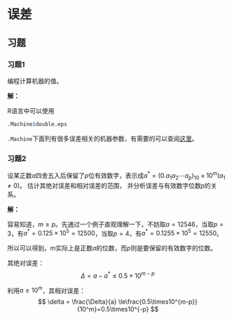 # 误差 {#intro-error}

## 习题

### 习题1

编程计算机器的值。

**解：**

R语言中可以使用
```r
.Machine$double.eps
```

`.Machine`下面列有很多误差相关的机器参数，有需要的可以查阅[这里](https://www.rdocumentation.org/packages/base/versions/3.6.2/topics/.Machine)。

### 习题2

设某正数$a$四舍五入后保留了$p$位有效数字，表示成$a^* = (0.a_1a_2\cdots a_p)_{10}\times10^m(a_1\ne0)$。 估计其绝对误差和相对误差的范围， 并分析误差与有效数字位数$p$的关系。

**解：**

容易知道，$m\ge p$。先通过一个例子直观理解一下，不妨取$a=12546$，当取$p=3$，有$a^*=0.125\times 10^5=12500$，当取$p=4$，有$a^*=0.1255\times 10^5=12550$。

所以可以得到，$m$实际上是正数$a$的位数，而$p$则是要保留的有效数字的位数。

其绝对误差：
$$
\Delta = a-a^*\le 0.5\times10^{m-p}
$$

利用$a\ge10^m$，其相对误差：
$$
\delta = \frac{\Delta}{a} \le\frac{0.5\times10^{m-p}}{10^m}=0.5\times10^{-p}
$$

